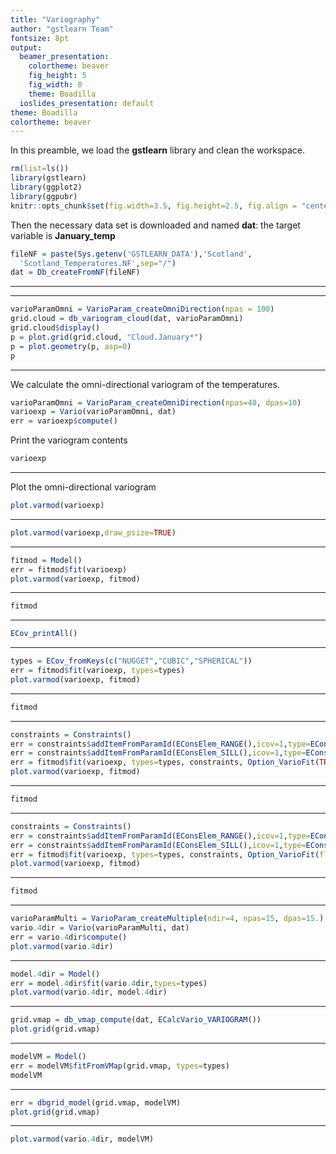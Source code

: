 ```yaml
---
title: "Variography"
author: "gstlearn Team"
fontsize: 8pt
output:
  beamer_presentation:
    colortheme: beaver
    fig_height: 5
    fig_width: 8
    theme: Boadilla
  ioslides_presentation: default
theme: Boadilla
colortheme: beaver
---
```


\frametitle{Preamble}

In this preamble, we load the **gstlearn** library and clean the workspace. 

```r
rm(list=ls())
library(gstlearn)
library(ggplot2)
library(ggpubr)
knitr::opts_chunk$set(fig.width=3.5, fig.height=2.5, fig.align = "center") 
```

Then the necessary data set is downloaded and named **dat**: the target variable is **January_temp**

```r
fileNF = paste(Sys.getenv('GSTLEARN_DATA'),'Scotland',
  'Scotland_Temperatures.NF',sep="/")
dat = Db_createFromNF(fileNF)
```

---

\frametitle{Experimental Variograms}

\begin{itemize}

\item Data is a \alert{regionalized} variable

$$z_i = z(x_i)$$

\item The experimental variogram is a (dicrete) function:

$$\gamma(h)=\frac{1}{2N(h)}\sum_{i=1}^{N(h)}[z(x_i+h)-z(x_i)]^2$$

where $N(h)$ is the number of pairs of points distant by $h$

\end{itemize}

---

\frametitle {Variogram Cloud}


```r
varioParamOmni = VarioParam_createOmniDirection(npas = 100)
grid.cloud = db_variogram_cloud(dat, varioParamOmni)
grid.cloud$display()
p = plot.grid(grid.cloud, "Cloud.January*")
p = plot.geometry(p, asp=0)
p
```

---

\frametitle {Experimental Variogram}

We calculate the omni-directional variogram of the temperatures.

```r
varioParamOmni = VarioParam_createOmniDirection(npas=40, dpas=10)
varioexp = Vario(varioParamOmni, dat)
err = varioexp$compute()
```


Print the variogram contents
```r
varioexp
```

---

\frametitle {Experimental Variogram}

Plot the omni-directional variogram

```r
plot.varmod(varioexp)
```

---

\frametitle {Experimental Variogram}

```r
plot.varmod(varioexp,draw_psize=TRUE)
```

---

\frametitle {Automatic Model Fitting}

```r
fitmod = Model()
err = fitmod$fit(varioexp)
plot.varmod(varioexp, fitmod)
```

---

\frametitle {Automatic Model Fitting}

```r
fitmod
```

---

\frametitle {List of Basic structures}

```r
ECov_printAll()
```

---

\frametitle {Automatic Fitting (with given basic structures)}

```r
types = ECov_fromKeys(c("NUGGET","CUBIC","SPHERICAL"))
err = fitmod$fit(varioexp, types=types)
plot.varmod(varioexp, fitmod)
```

---

\frametitle {Automatic Fitting (with given basic structures)}

```r
fitmod
```

---

\frametitle{Model Fitting with Inequality constraints}

```r
constraints = Constraints()
err = constraints$addItemFromParamId(EConsElem_RANGE(),icov=1,type=EConsType_UPPER(),value=20.)
err = constraints$addItemFromParamId(EConsElem_SILL(),icov=1,type=EConsType_LOWER(),value=0.03)
err = fitmod$fit(varioexp, types=types, constraints, Option_VarioFit(TRUE))
plot.varmod(varioexp, fitmod)
```

---

\frametitle{Model Fitting with Inequality constraints}

```r
fitmod
```

---

\frametitle{Model Fitting with Equality constraints}

```r
constraints = Constraints()
err = constraints$addItemFromParamId(EConsElem_RANGE(),icov=1,type=EConsType_EQUAL(),value=1000.)
err = constraints$addItemFromParamId(EConsElem_SILL(),icov=1,type=EConsType_EQUAL(),value=0.4)
err = fitmod$fit(varioexp, types=types, constraints, Option_VarioFit(flag_noreduce=TRUE))
plot.varmod(varioexp, fitmod)
```

---

\frametitle{Model Fitting with Equality constraints}

```r
fitmod
```

---

\frametitle{Directional Variograms}

```r
varioParamMulti = VarioParam_createMultiple(ndir=4, npas=15, dpas=15.)
vario.4dir = Vario(varioParamMulti, dat)
err = vario.4dir$compute()
plot.varmod(vario.4dir)
```

---

\frametitle{Directional Variograms}

```r
model.4dir = Model()
err = model.4dir$fit(vario.4dir,types=types)
plot.varmod(vario.4dir, model.4dir)
```

---

\frametitle{Calculating Variogram Map}

```r
grid.vmap = db_vmap_compute(dat, ECalcVario_VARIOGRAM())
plot.grid(grid.vmap)
```

---

\frametitle{Automatic Model Fitting from Variogram Map}

```r
modelVM = Model()
err = modelVM$fitFromVMap(grid.vmap, types=types)
modelVM
```

---

\frametitle{Automatic Model Fitting from Variogram Map}

```r
err = dbgrid_model(grid.vmap, modelVM)
plot.grid(grid.vmap)
```

---

\frametitle{Compare Directional Variograms and Variogram Map}


```r
plot.varmod(vario.4dir, modelVM)
```

